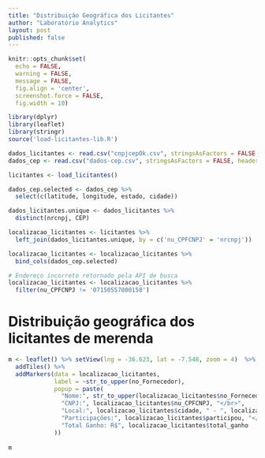 ```yaml
---
title: "Distribuição Geográfica dos Licitantes"
author: "Laboratório Analytics"
layout: post
published: false
---
```


```r
knitr::opts_chunk$set(
  echo = FALSE,
  warning = FALSE,
  message = FALSE,
  fig.align = 'center',
  screenshot.force = FALSE,
  fig.width = 10)
```

```r
library(dplyr)
library(leaflet)
library(stringr)
source('load-licitantes-lib.R')
```

```r
dados_licitantes <- read.csv("cnpjcepOk.csv", stringsAsFactors = FALSE, na.strings = '')
dados_cep <- read.csv("dados-cep.csv", stringsAsFactors = FALSE, header = TRUE, na.strings = '')

licitantes <- load_licitantes()
```

```r
dados_cep.selected <- dados_cep %>%
  select(c(latitude, longitude, estado, cidade))

dados_licitantes.unique <- dados_licitantes %>%
  distinct(nrcnpj, CEP)

localizacao_licitantes <- licitantes %>%
  left_join(dados_licitantes.unique, by = c('nu_CPFCNPJ' = 'nrcnpj'))

localizacao_licitantes <- localizacao_licitantes %>%
  bind_cols(dados_cep.selected)

# Endereço incorreto retornado pela API de busca
localizacao_licitantes <- localizacao_licitantes %>%
  filter(nu_CPFCNPJ != '07150557000158')
```

# Distribuição geográfica dos licitantes de merenda

```r
m <- leaflet() %>% setView(lng = -36.623, lat = -7.548, zoom = 4)  %>% 
  addTiles() %>%
  addMarkers(data = localizacao_licitantes,
             label = ~str_to_upper(no_Fornecedor), 
             popup = paste(
               "Nome:", str_to_upper(localizacao_licitantes$no_Fornecedor), "</br>",
               "CNPJ:", localizacao_licitantes$nu_CPFCNPJ, "</br>",
               "Local:", localizacao_licitantes$cidade, " - ", localizacao_licitantes$estado, "</br>",
               "Participações:", localizacao_licitantes$participou, "</br>",
               "Total Ganho: R$", localizacao_licitantes$total_ganho
             ))
  
m
```






